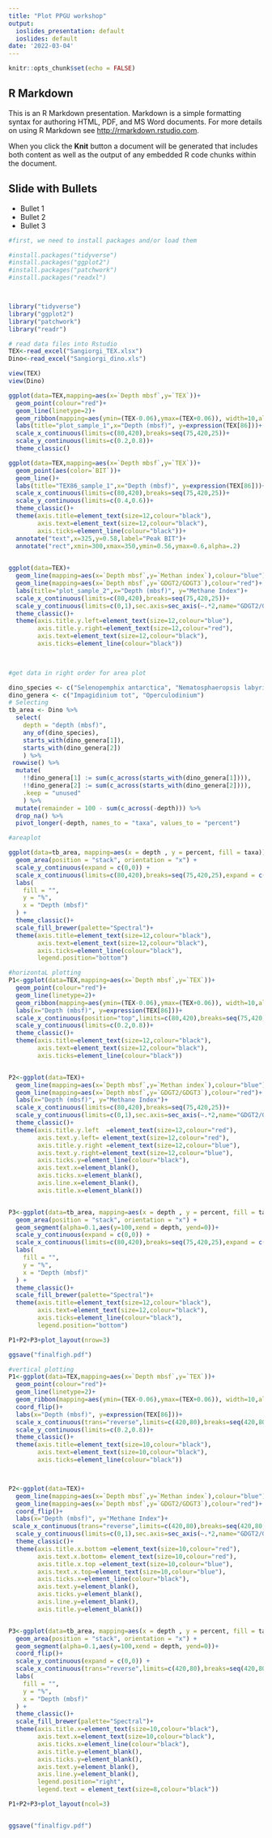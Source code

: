```yaml
---
title: "Plot PPGU workshop"
output:
  ioslides_presentation: default
  ioslides: default
date: '2022-03-04'
---
```


```r
knitr::opts_chunk$set(echo = FALSE)
```

## R Markdown

This is an R Markdown presentation. Markdown is a simple formatting syntax for authoring HTML, PDF, and MS Word documents. For more details on using R Markdown see <http://rmarkdown.rstudio.com>.

When you click the **Knit** button a document will be generated that includes both content as well as the output of any embedded R code chunks within the document.

## Slide with Bullets

- Bullet 1
- Bullet 2
- Bullet 3



```r
#first, we need to install packages and/or load them

#install.packages("tidyverse")
#install.packages("ggplot2")
#install.packages("patchwork")
#install.packages("readxl")



library("tidyverse")
library("ggplot2")
library("patchwork")
library("readr")


```

```r
# read data files into Rstudio
TEX<-read_excel("Sangiorgi_TEX.xlsx")
Dino<-read_excel("Sangiorgi_dino.xls")

view(TEX)
view(Dino)

```

```r
ggplot(data=TEX,mapping=aes(x=`Depth mbsf`,y=`TEX`))+
  geom_point(colour="red")+
  geom_line(linetype=2)+
  geom_ribbon(mapping=aes(ymin=(TEX-0.06),ymax=(TEX+0.06)), width=10,alpha=0.25,fill="blue")+
  labs(title="plot_sample_1",x="Depth (mbsf)", y=expression(TEX[86]))+
  scale_x_continuous(limits=c(80,420),breaks=seq(75,420,25))+
  scale_y_continuous(limits=c(0.2,0.8))+
  theme_classic()


```


```r
ggplot(data=TEX,mapping=aes(x=`Depth mbsf`,y=`TEX`))+
  geom_point(aes(color=`BIT`))+
  geom_line()+
  labs(title="TEX86_sample_1",x="Depth (mbsf)", y=expression(TEX[86]))+
  scale_x_continuous(limits=c(80,420),breaks=seq(75,420,25))+
  scale_y_continuous(limits=c(0.4,0.6))+
  theme_classic()+
  theme(axis.title=element_text(size=12,colour="black"),
        axis.text=element_text(size=12,colour="black"),
        axis.ticks=element_line(colour="black"))+
  annotate("text",x=325,y=0.58,label="Peak BIT")+
  annotate("rect",xmin=300,xmax=350,ymin=0.56,ymax=0.6,alpha=.2)
  

```

```r

ggplot(data=TEX)+
  geom_line(mapping=aes(x=`Depth mbsf`,y=`Methan index`),colour="blue")+
  geom_line(mapping=aes(x=`Depth mbsf`,y=`GDGT2/GDGT3`),colour="red")+
  labs(title="plot_sample_2",x="Depth (mbsf)", y="Methane Index")+
  scale_x_continuous(limits=c(80,420),breaks=seq(75,420,25))+
  scale_y_continuous(limits=c(0,1),sec.axis=sec_axis(~.*2,name="GDGT2/GDGT3"))+
  theme_classic()+
  theme(axis.title.y.left=element_text(size=12,colour="blue"),
        axis.title.y.right=element_text(size=12,colour="red"),
        axis.text=element_text(size=12,colour="black"),
        axis.ticks=element_line(colour="black"))

 
```

```r
#get data in right order for area plot

dino_species <- c("Selenopemphix antarctica", "Nematosphaeropsis labyrinthus")
dino_genera <- c("Impagidinium tot", "Operculodinium")
# Selecting
tb_area <- Dino %>% 
  select(
    depth = "depth (mbsf)",
    any_of(dino_species), 
    starts_with(dino_genera[1]), 
    starts_with(dino_genera[2])
    ) %>% 
 rowwise() %>% 
  mutate(
    !!dino_genera[1] := sum(c_across(starts_with(dino_genera[1]))),
    !!dino_genera[2] := sum(c_across(starts_with(dino_genera[2]))),
    .keep = "unused"
    ) %>% 
  mutate(remainder = 100 - sum(c_across(-depth))) %>% 
  drop_na() %>% 
  pivot_longer(-depth, names_to = "taxa", values_to = "percent") 


```

```r
#areaplot

ggplot(data=tb_area, mapping=aes(x = depth , y = percent, fill = taxa)) +
  geom_area(position = "stack", orientation = "x") +
  scale_y_continuous(expand = c(0,0)) +
  scale_x_continuous(limits=c(80,420),breaks=seq(75,420,25),expand = c(0,0)) +
  labs(
    fill = "",
    y = "%",
    x = "Depth (mbsf)"
  ) +
  theme_classic()+
  scale_fill_brewer(palette="Spectral")+
  theme(axis.title=element_text(size=12,colour="black"),
        axis.text=element_text(size=12,colour="black"),
        axis.ticks=element_line(colour="black"),
        legend.position="bottom")


```


```r
#horizontaL plotting
P1<-ggplot(data=TEX,mapping=aes(x=`Depth mbsf`,y=`TEX`))+
  geom_point(colour="red")+
  geom_line(linetype=2)+
  geom_ribbon(mapping=aes(ymin=(TEX-0.06),ymax=(TEX+0.06)), width=10,alpha=0.25,fill="blue")+
  labs(x="Depth (mbsf)", y=expression(TEX[86]))+
  scale_x_continuous(position="top",limits=c(80,420),breaks=seq(75,420,25))+
  scale_y_continuous(limits=c(0.2,0.8))+
  theme_classic()+
  theme(axis.title=element_text(size=12,colour="black"),
        axis.text=element_text(size=12,colour="black"),
        axis.ticks=element_line(colour="black"))


P2<-ggplot(data=TEX)+
  geom_line(mapping=aes(x=`Depth mbsf`,y=`Methan index`),colour="blue")+
  geom_line(mapping=aes(x=`Depth mbsf`,y=`GDGT2/GDGT3`),colour="red")+
  labs(x="Depth (mbsf)", y="Methane Index")+
  scale_x_continuous(limits=c(80,420),breaks=seq(75,420,25))+
  scale_y_continuous(limits=c(0,1),sec.axis=sec_axis(~.*2,name="GDGT2/GDGT3"))+
  theme_classic()+
  theme(axis.title.y.left  =element_text(size=12,colour="red"),
        axis.text.y.left= element_text(size=12,colour="red"),
        axis.title.y.right =element_text(size=12,colour="blue"),
        axis.text.y.right=element_text(size=12,colour="blue"),
        axis.ticks.y=element_line(colour="black"),
        axis.text.x=element_blank(),
        axis.ticks.x=element_blank(),
        axis.line.x=element_blank(),
        axis.title.x=element_blank())


P3<-ggplot(data=tb_area, mapping=aes(x = depth , y = percent, fill = taxa)) +
  geom_area(position = "stack", orientation = "x") +
  geom_segment(alpha=0.1,aes(y=100,xend = depth, yend=0))+
  scale_y_continuous(expand = c(0,0)) +
  scale_x_continuous(limits=c(80,420),breaks=seq(75,420,25),expand = c(0,0)) +
  labs(
    fill = "",
    y = "%",
    x = "Depth (mbsf)"
  ) +
  theme_classic()+
  scale_fill_brewer(palette="Spectral")+
  theme(axis.title=element_text(size=12,colour="black"),
        axis.text=element_text(size=12,colour="black"),
        axis.ticks=element_line(colour="black"),
        legend.position="bottom")

P1+P2+P3+plot_layout(nrow=3)

ggsave("finalfigh.pdf")
```

```r
#vertical plotting
P1<-ggplot(data=TEX,mapping=aes(x=`Depth mbsf`,y=`TEX`))+
  geom_point(colour="red")+
  geom_line(linetype=2)+
  geom_ribbon(mapping=aes(ymin=(TEX-0.06),ymax=(TEX+0.06)), width=10,alpha=0.25,fill="blue")+
  coord_flip()+
  labs(x="Depth (mbsf)", y=expression(TEX[86]))+
  scale_x_continuous(trans="reverse",limits=c(420,80),breaks=seq(420,80,-25))+
  scale_y_continuous(limits=c(0.2,0.8))+
  theme_classic()+
  theme(axis.title=element_text(size=10,colour="black"),
        axis.text=element_text(size=10,colour="black"),
        axis.ticks=element_line(colour="black"))



P2<-ggplot(data=TEX)+
  geom_line(mapping=aes(x=`Depth mbsf`,y=`Methan index`),colour="blue")+
  geom_line(mapping=aes(x=`Depth mbsf`,y=`GDGT2/GDGT3`),colour="red")+
  coord_flip()+
  labs(x="Depth (mbsf)", y="Methane Index")+
 scale_x_continuous(trans="reverse",limits=c(420,80),breaks=seq(420,80,-25))+
  scale_y_continuous(limits=c(0,1),sec.axis=sec_axis(~.*2,name="GDGT2/GDGT3"))+
  theme_classic()+
  theme(axis.title.x.bottom =element_text(size=10,colour="red"),
        axis.text.x.bottom= element_text(size=10,colour="red"),
        axis.title.x.top =element_text(size=10,colour="blue"),
        axis.text.x.top=element_text(size=10,colour="blue"),
        axis.ticks.x=element_line(colour="black"),
        axis.text.y=element_blank(),
        axis.ticks.y=element_blank(),
        axis.line.y=element_blank(),
        axis.title.y=element_blank())


P3<-ggplot(data=tb_area, mapping=aes(x = depth , y = percent, fill = taxa)) +
  geom_area(position = "stack", orientation = "x") +
  geom_segment(alpha=0.1,aes(y=100,xend = depth, yend=0))+
  coord_flip()+
  scale_y_continuous(expand = c(0,0)) +
  scale_x_continuous(trans="reverse",limits=c(420,80),breaks=seq(420,80,-25))+
  labs(
    fill = "",
    y = "%",
    x = "Depth (mbsf)"
  ) +
  theme_classic()+
  scale_fill_brewer(palette="Spectral")+
  theme(axis.title.x=element_text(size=10,colour="black"),
        axis.text.x=element_text(size=10,colour="black"),
        axis.ticks.x=element_line(colour="black"),
        axis.title.y=element_blank(),
        axis.ticks.y=element_blank(),
        axis.text.y=element_blank(),
        axis.line.y=element_blank(),
        legend.position="right",
        legend.text = element_text(size=8,colour="black"))

P1+P2+P3+plot_layout(ncol=3)


ggsave("finalfigv.pdf")
```
